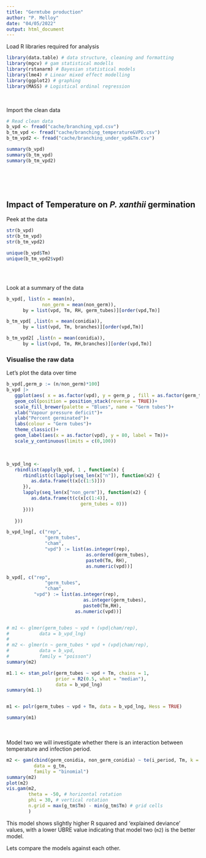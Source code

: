 ```yaml
---
title: "Germtube production"
author: "P. Melloy"
date: "04/05/2022"
output: html_document
---
```



Load R libraries required for analysis

```r
library(data.table) # data structure, cleaning and formatting
library(mgcv) # gam statistical modells
library(rstanarm) # Bayesian statistical models
library(lme4) # Linear mixed effect modelling
library(ggplot2) # graphing
library(MASS) # Logistical ordinal regression
```
<br>  

Import the clean data

```r
# Read clean data
b_vpd <- fread("cache/branching_vpd.csv")
b_tm_vpd <- fread("cache/branching_temperature&VPD.csv")
b_tm_vpd2 <- fread("cache/branching_under_vpd&Tm.csv")

summary(b_vpd)
summary(b_tm_vpd)
summary(b_tm_vpd2)
```

<br>  
<br>  

## Impact of Temperature on *P. xanthii* germination  
Peek at the data

```r
str(b_vpd)
str(b_tm_vpd)
str(b_tm_vpd2)

unique(b_vpd$Tm)
unique(b_tm_vpd2$vpd)



```
<br>  

Look at a summary of the data
```r
b_vpd[, list(n = mean(n),
             non_germ = mean(non_germ)),
      by = list(vpd, Tm, RH, germ_tubes)][order(vpd,Tm)]

b_tm_vpd[ ,list(n = mean(conidia)),
      by = list(vpd, Tm, branches)][order(vpd,Tm)]

b_tm_vpd2[ ,list(n = mean(conidia)),
      by = list(vpd, Tm, RH,branches)][order(vpd,Tm)]

```


### Visualise the raw data  
Let's plot the data over time  

```r
b_vpd[,germ_p := (n/non_germ)*100] 
b_vpd |>
   ggplot(aes( x = as.factor(vpd), y = germ_p , fill = as.factor(germ_tubes))) + 
   geom_col(position = position_stack(reverse = TRUE))+
   scale_fill_brewer(palette = "Blues", name = "Germ tubes")+
   xlab("Vapour pressure deficit")+
   ylab("Percent germinated")+
   labs(colour = "Germ tubes")+
   theme_classic()+
   geom_label(aes(x = as.factor(vpd), y = 80, label = Tm))+
   scale_y_continuous(limits = c(0,100))
```
<br>  


```r
b_vpd_lng <-
   rbindlist(apply(b_vpd, 1 , function(x) {
      rbindlist(c(lapply(seq_len(x["n"]), function(x2) {
         as.data.frame(t(x[c(1:5)]))
      }),
      lapply(seq_len(x["non_germ"]), function(x2) {
         as.data.frame(t(c(x[c(1:4)],
                           germ_tubes = 0)))
      })))
      
   }))

b_vpd_lng[, c("rep",
              "germ_tubes",
              "cham",
              "vpd") := list(as.integer(rep),
                             as.ordered(germ_tubes),
                             paste0(Tm, RH),
                             as.numeric(vpd))]

b_vpd[, c("rep", 
              "germ_tubes", 
              "cham",
          "vpd") := list(as.integer(rep),
                            as.integer(germ_tubes),
                            paste0(Tm,RH),
                         as.numeric(vpd))]


# m1 <- glmer(germ_tubes ~ vpd + (vpd|cham/rep), 
#           data = b_vpd_lng)
# 
# m2 <- glmer(n ~ germ_tubes * vpd + (vpd|cham/rep), 
#           data = b_vpd,
#           family = "poisson")
summary(m2)

```

```r
m1.1 <- stan_polr(germ_tubes ~ vpd + Tm, chains = 1,
                  prior = R2(0.5, what = "median"), 
                  data = b_vpd_lng)
summary(m1.1)


m1 <- polr(germ_tubes ~ vpd + Tm, data = b_vpd_lng, Hess = TRUE)

summary(m1)

```


<br>  
Model two we will investigate whether there is an interaction between temperature 
and infection period.  

```r
m2 <- gam(cbind(germ_conidia, non_germ_conidia) ~ te(i_period, Tm, k = 4),
          data = g_tm,
          family = "binomial")
summary(m2)
plot(m2)
vis.gam(m2, 
        theta = -50, # horizontal rotation
        phi = 30, # vertical rotation
        n.grid = max(g_tm$Tm) - min(g_tm$Tm) # grid cells
        )
```
This model shows slightly higher R squared and 'explained deviance' values, with 
a lower UBRE  value indicating that model two (`m2`) is the better model.  

Lets compare the models against each other.
